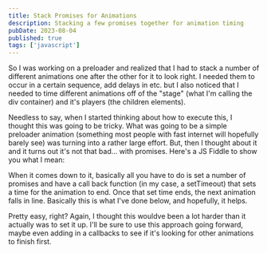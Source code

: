 ```yaml
---
title: Stack Promises for Animations
description: Stacking a few promises together for animation timing
pubDate: 2023-08-04
published: true
tags: ['javascript']
---
```



So I was working on a preloader and realized that I had to stack a number of different animations one after the other for it to look right. I needed them to occur in a certain sequence, add delays in etc. but I also noticed that I needed to time different animations off of the "stage" (what I'm calling the div container) and it's players (the children elements).

Needless to say, when I started thinking about how to execute this, I thought this was going to be tricky. What was going to be a simple preloader animation (something most people with fast internet will hopefully barely see) was turning into a rather large effort. But, then I thought about it and it turns out it's not that bad... with promises. Here's a JS Fiddle to show you what I mean:

<JSFiddleEmbed
	embedId="o4xyrbqw"
	tabs="js,html,css,result"
/>

When it comes down to it, basically all you have to do is set a number of promises and have a call back function (in my case, a setTimeout) that sets a time for the animation to end. Once that set time ends, the next animation falls in line. Basically this is what I've done below, and hopefully, it helps.


Pretty easy, right? Again, I thought this wouldve been a lot harder than it actually was to set it up. I'll be sure to use this approach going forward, maybe even adding in a callbacks to see if it's looking for other animations to finish first.
